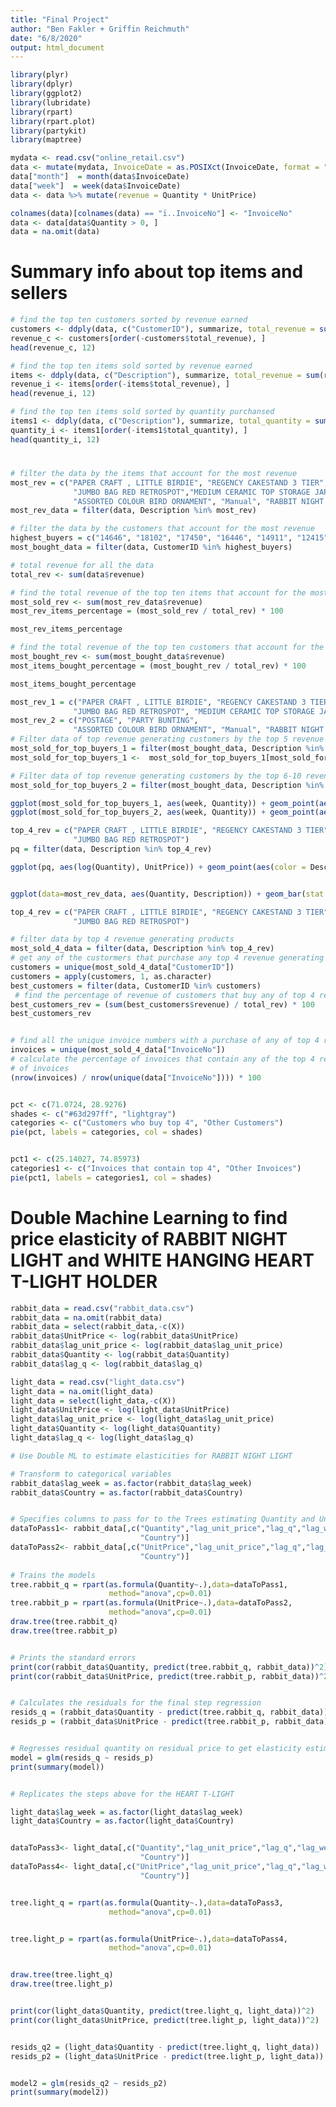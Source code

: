 ---
title: "Final Project"
author: "Ben Fakler + Griffin Reichmuth"
date: "6/8/2020"
output: html_document
---

```{r setup, include=FALSE}
library(plyr)
library(dplyr)
library(ggplot2)
library(lubridate)
library(rpart)
library(rpart.plot)
library(partykit)
library(maptree)

mydata <- read.csv("online_retail.csv")
data <- mutate(mydata, InvoiceDate = as.POSIXct(InvoiceDate, format = "%m/%d/%Y %H:%M"))
data["month"]  = month(data$InvoiceDate)
data["week"]  = week(data$InvoiceDate)
data <- data %>% mutate(revenue = Quantity * UnitPrice)

colnames(data)[colnames(data) == "ï..InvoiceNo"] <- "InvoiceNo" 
data <- data[data$Quantity > 0, ] 
data = na.omit(data)
```

# Summary info about top items and sellers

```{r eval=TRUE, echo=TRUE}
# find the top ten customers sorted by revenue earned
customers <- ddply(data, c("CustomerID"), summarize, total_revenue = sum(revenue))
revenue_c <- customers[order(-customers$total_revenue), ]
head(revenue_c, 12)

# find the top ten items sold sorted by revenue earned
items <- ddply(data, c("Description"), summarize, total_revenue = sum(revenue))
revenue_i <- items[order(-items$total_revenue), ]
head(revenue_i, 12)

# find the top ten items sold sorted by quantity purchansed
items1 <- ddply(data, c("Description"), summarize, total_quantity = sum(Quantity))
quantity_i <- items1[order(-items1$total_quantity), ]
head(quantity_i, 12)
```

# 

```{r eval=TRUE, echo=TRUE}
# filter the data by the items that account for the most revenue
most_rev = c("PAPER CRAFT , LITTLE BIRDIE", "REGENCY CAKESTAND 3 TIER", "WHITE HANGING HEART T-LIGHT HOLDER",
              "JUMBO BAG RED RETROSPOT","MEDIUM CERAMIC TOP STORAGE JAR", "POSTAGE", "PARTY BUNTING",
              "ASSORTED COLOUR BIRD ORNAMENT", "Manual", "RABBIT NIGHT LIGHT")
most_rev_data = filter(data, Description %in% most_rev)

# filter the data by the customers that account for the most revenue
highest_buyers = c("14646", "18102", "17450", "16446", "14911", "12415", "14156", "17511", "16029", "12346")
most_bought_data = filter(data, CustomerID %in% highest_buyers)

# total revenue for all the data
total_rev <- sum(data$revenue)

# find the total revenue of the top ten items that account for the most revenue
most_sold_rev <- sum(most_rev_data$revenue)
most_rev_items_percentage = (most_sold_rev / total_rev) * 100

most_rev_items_percentage

# find the total revenue of the top ten customers that account for the most revenue
most_bought_rev <- sum(most_bought_data$revenue)
most_items_bought_percentage = (most_bought_rev / total_rev) * 100

most_items_bought_percentage
```


```{r eval=TRUE, echo=TRUE}
most_rev_1 = c("PAPER CRAFT , LITTLE BIRDIE", "REGENCY CAKESTAND 3 TIER", "WHITE HANGING HEART T-LIGHT HOLDER",
              "JUMBO BAG RED RETROSPOT", "MEDIUM CERAMIC TOP STORAGE JAR")
most_rev_2 = c("POSTAGE", "PARTY BUNTING",
              "ASSORTED COLOUR BIRD ORNAMENT", "Manual", "RABBIT NIGHT LIGHT")
# Filter data of top revenue generating customers by the top 5 revenue generating products
most_sold_for_top_buyers_1 = filter(most_bought_data, Description %in% most_rev_1)
most_sold_for_top_buyers_1 <-  most_sold_for_top_buyers_1[most_sold_for_top_buyers_1$Quantity < 8000, ] 

# Filter data of top revenue generating customers by the top 6-10 revenue generating products
most_sold_for_top_buyers_2 = filter(most_bought_data, Description %in% most_rev_2)

ggplot(most_sold_for_top_buyers_1, aes(week, Quantity)) + geom_point(aes(color = Description))
ggplot(most_sold_for_top_buyers_2, aes(week, Quantity)) + geom_point(aes(color = Description))

top_4_rev = c("PAPER CRAFT , LITTLE BIRDIE", "REGENCY CAKESTAND 3 TIER", "WHITE HANGING HEART T-LIGHT HOLDER",
              "JUMBO BAG RED RETROSPOT")
pq = filter(data, Description %in% top_4_rev)

ggplot(pq, aes(log(Quantity), UnitPrice)) + geom_point(aes(color = Description))


ggplot(data=most_rev_data, aes(Quantity, Description)) + geom_bar(stat = "identity", fill="#63d297ff")+ theme(axis.text.x = element_text(angle = 45, hjust = 1)) + guides(fill=FALSE)
```



```{r eval=TRUE, echo=TRUE}
top_4_rev = c("PAPER CRAFT , LITTLE BIRDIE", "REGENCY CAKESTAND 3 TIER", "WHITE HANGING HEART T-LIGHT HOLDER",
              "JUMBO BAG RED RETROSPOT")

# filter data by top 4 revenue generating products
most_sold_4_data = filter(data, Description %in% top_4_rev)
# get any of the custormers that purchase any top 4 revenue generating products
customers = unique(most_sold_4_data["CustomerID"])
customers = apply(customers, 1, as.character)
best_customers = filter(data, CustomerID %in% customers)
 # find the percentage of revenue of customers that buy any of top 4 revenue generating products of total revenue
best_customers_rev = (sum(best_customers$revenue) / total_rev) * 100
best_customers_rev


# find all the unique invoice numbers with a purchase of any of top 4 revenue generating products
invoices = unique(most_sold_4_data["InvoiceNo"])
# calculate the percentage of invoices that contain any of the top 4 revenue generating products compared to the total amount
# of invoices
(nrow(invoices) / nrow(unique(data["InvoiceNo"]))) * 100


pct <- c(71.0724, 28.9276)
shades <- c("#63d297ff", "lightgray")
categories <- c("Customers who buy top 4", "Other Customers")
pie(pct, labels = categories, col = shades)


pct1 <- c(25.14027, 74.85973)
categories1 <- c("Invoices that contain top 4", "Other Invoices")
pie(pct1, labels = categories1, col = shades)

```

# Double Machine Learning to find price elasticity of RABBIT NIGHT LIGHT and WHITE HANGING HEART T-LIGHT HOLDER

```{r eval=TRUE, echo=TRUE}


rabbit_data = read.csv("rabbit_data.csv")
rabbit_data = na.omit(rabbit_data)
rabbit_data = select(rabbit_data,-c(X))
rabbit_data$UnitPrice <- log(rabbit_data$UnitPrice)
rabbit_data$lag_unit_price <- log(rabbit_data$lag_unit_price)
rabbit_data$Quantity <- log(rabbit_data$Quantity)
rabbit_data$lag_q <- log(rabbit_data$lag_q)

light_data = read.csv("light_data.csv")
light_data = na.omit(light_data)
light_data = select(light_data,-c(X))
light_data$UnitPrice <- log(light_data$UnitPrice)
light_data$lag_unit_price <- log(light_data$lag_unit_price)
light_data$Quantity <- log(light_data$Quantity)
light_data$lag_q <- log(light_data$lag_q)

# Use Double ML to estimate elasticities for RABBIT NIGHT LIGHT

# Transform to categorical variables
rabbit_data$lag_week = as.factor(rabbit_data$lag_week)
rabbit_data$Country = as.factor(rabbit_data$Country)


# Specifies columns to pass for to the Trees estimating Quantity and UnitPrice off of lagged features
dataToPass1<- rabbit_data[,c("Quantity","lag_unit_price","lag_q","lag_week",
                             "Country")]
dataToPass2<- rabbit_data[,c("UnitPrice","lag_unit_price","lag_q","lag_week",
                             "Country")]
 
# Trains the models
tree.rabbit_q = rpart(as.formula(Quantity~.),data=dataToPass1,
                      method="anova",cp=0.01)
tree.rabbit_p = rpart(as.formula(UnitPrice~.),data=dataToPass2,
                      method="anova",cp=0.01)
draw.tree(tree.rabbit_q)
draw.tree(tree.rabbit_p)


# Prints the standard errors
print(cor(rabbit_data$Quantity, predict(tree.rabbit_q, rabbit_data))^2)
print(cor(rabbit_data$UnitPrice, predict(tree.rabbit_p, rabbit_data))^2)


# Calculates the residuals for the final step regression
resids_q = (rabbit_data$Quantity - predict(tree.rabbit_q, rabbit_data))
resids_p = (rabbit_data$UnitPrice - predict(tree.rabbit_p, rabbit_data))


# Regresses residual quantity on residual price to get elasticity estimate
model = glm(resids_q ~ resids_p)
print(summary(model))


# Replicates the steps above for the HEART T-LIGHT

light_data$lag_week = as.factor(light_data$lag_week)
light_data$Country = as.factor(light_data$Country)


dataToPass3<- light_data[,c("Quantity","lag_unit_price","lag_q","lag_week",
                             "Country")]
dataToPass4<- light_data[,c("UnitPrice","lag_unit_price","lag_q","lag_week",
                             "Country")]


tree.light_q = rpart(as.formula(Quantity~.),data=dataToPass3,
                      method="anova",cp=0.01)


tree.light_p = rpart(as.formula(UnitPrice~.),data=dataToPass4,
                      method="anova",cp=0.01)


draw.tree(tree.light_q)
draw.tree(tree.light_p)


print(cor(light_data$Quantity, predict(tree.light_q, light_data))^2)
print(cor(light_data$UnitPrice, predict(tree.light_p, light_data))^2)


resids_q2 = (light_data$Quantity - predict(tree.light_q, light_data))
resids_p2 = (light_data$UnitPrice - predict(tree.light_p, light_data))


model2 = glm(resids_q2 ~ resids_p2)
print(summary(model2))
```